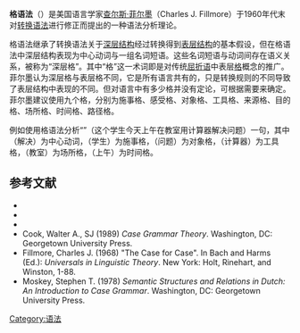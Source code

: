 {{Distinguish|格 (語法)}}
{{Linguistics}}
'''格语法'''（{{lang|en|case grammar}}）是美国语言学家[[查尔斯·菲尔墨|查尔斯·菲尔墨]]（Charles J. Fillmore）于1960年代末对[[转换语法|转换语法]]进行修正而提出的一种语法分析理论。

格语法继承了转换语法关于[[深层结构|深层结构]]经过转换得到[[表层结构|表层结构]]的基本假设，但在格语法中深层结构表现为中心动词与一组名词短语。这些名词短语与动词间存在语义关系，被称为“深层格”。其中“格”这一术词即是对传统[[屈折语|屈折语]]中表层[[格_(语法)|格]]概念的推广。菲尔墨认为深层格与表层格不同，它是所有语言共有的，只是转换规则的不同导致了表层结构中表现的不同。但对语言中有多少格并没有定论，可根据需要来确定。菲尔墨建议使用九个格，分别为施事格、感受格、对象格、工具格、来源格、目的格、场所格、时间格、路径格。

例如使用格语法分析“{{lang|en|The student solved problems with a calculator in the classroom this morning}}”（这个学生今天上午在教室用计算器解决问题）一句，其中{{lang|en|solve}}（解决）为中心动词，{{lang|en|the student}}（学生）为施事格，{{lang|en|problems}}（问题）为对象格，{{lang|en|with a calculator}}（计算器）为工具格，{{lang|en|in the classroom}}（教室）为场所格，{{lang|en|this morning}}（上午）为时间格。

== 参考文献 ==
{{refbegin|2}}
* {{cite book|title=《中国大百科全书：自动控制与系统工程》|publisher=中国大百科全书出版社|year=1991}}
* {{cite book|title=《社会科学新辞典》|author=中国社会科学院文献情报中心、重庆出版社|publisher=重庆出版社|year=1988}}
* {{cite book|title=《方法大辞典》|author=刘蔚华、陈远|publisher=山东人民出版社|year=1991}}
*Cook, Walter A., SJ (1989) ''Case Grammar Theory''. Washington, DC: Georgetown University Press.
*Fillmore, Charles J. (1968) "The Case for Case".  In Bach and Harms (Ed.): ''Universals in Linguistic Theory''. New York: Holt, Rinehart, and Winston, 1-88.
*Moskey, Stephen T. (1978) ''Semantic Structures and Relations in Dutch: An Introduction to Case Grammar''. Washington, DC: Georgetown University Press.
{{refend}}

[[Category:语法|Category:语法]]